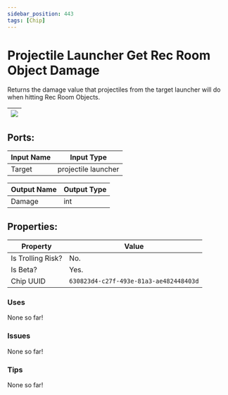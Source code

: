 ```yaml
---
sidebar_position: 443
tags: [Chip]
---
```


# Projectile Launcher Get Rec Room Object Damage


Returns the damage value that projectiles from the target launcher will do when hitting Rec Room Objects.

| ![](https://images-ext-2.discordapp.net/external/MPmIaQzlEPmgGWlgi-WxBBXt0Bjv_zWPkg1y1f_sy3s/https/www.recroomcircuits.com/image/circuit/absolute-value?width=206&height=108) |
|-----|

## Ports:

| Input Name | Input Type |
|-----------|-----------|
| Target | projectile launcher |

| Output Name | Output Type |
|-----------|-----------|
| Damage | int |

## Properties:

| Property  | Value |
|-------------------|-----------|
| Is Trolling Risk? | No. |
| Is Beta? | Yes. |
| Chip UUID | `630823d4-c27f-493e-81a3-ae482448403d` |

### Uses
None so far!

### Issues
None so far!

### Tips
None so far!

